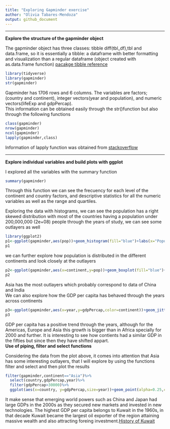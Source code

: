 ```yaml
---
title: "Exploring Gapminder exercise"
author: "Olivia Tabares-Mendoza"
output: github_document
---
```


***
**Explore the structure of the gapminder object**  

The gapminder object has three classes: tibble diff(tbl_df),tbl and data.frame, so it is essentially a tibble: a dataframe with better formatting and visualization than a regular dataframe (object created with as.data.frame function) [pacakge tibble reference](https://cran.r-project.org/web/packages/tibble/tibble.pdf)  
```r
library(tidyverse)
library(gapminder)
str(gapminder)

```
Gapminder has 1706 rows and 6 columns. The variables are factors; (country and continent), integer vectors(year and population), and numeric vectors(lifeExp and gdpPercap).  
This information can be obtained easily through the str()function but also through the following functions  

```r
class(gapminder)
nrow(gapminder)
ncol(gapminder)
lapply(gapminder,class)

```
Information of lapply function was obtained from [stackoverflow](https://stackoverflow.com/questions/10661159/how-do-i-get-the-classes-of-all-columns-in-a-data-frame)  

***  
**Explore individual variables and build plots with ggplot**   

I explored all the variables with the summary function
```r
summary(gapminder)
```
Through this function we can see the frecuency for each level of the continent and country factors, and descriptive statistics for all the numeric variables as well as the range and quartiles. 

Exploring the data with histograms, we can see the population has a right skewed distribution with most of the countries having a population under 200,000,000 (2e+08) people through the years of study, we can see some outlayers as well
```r
library(ggplot2)
p1<-ggplot(gapminder,aes(pop))+geom_histogram(fill="blue")+labs(x="Population", y="Frecuency")
p1

```


we can further explore how population is distributed in the different continents and look closely at the outlayers
```r
p2<-ggplot(gapminder,aes(x=continent,y=pop))+geom_boxplot(fill="blue")+labs(x="Continent", y="Population")
p2
```


Asia has the most outlayers which probably correspond to data of China and India  
We can also explore how the GDP per capita has behaved through the years across continents
```r
p3<-ggplot(gapminder,aes(x=year,y=gdpPercap,color=continent))+geom_jitter()+labs(x="Year", y="GDP per capita")
p3
```  

GDP per capita has a positive trend through the years, although for the Americas, Europe and Asia this growth is bigger than in Africa specially for 2000 and further. It is interesting to see how contients had a similar GDP in the fifties but since then they have shifted appart.  
**Use of piping, filter and select functions**   

Considering the data from the plot above, it comes into attention that Asia has some interesting outlayers, that I will explore by using the functions filter and select and then plot the results
```r
filter(gapminder,continent=="Asia")%>%
  select(country,gdpPercap,year)%>%
  filter(gdpPercap>30000)%>%
  ggplot(aes(x=country, y=gdpPercap,size=year))+geom_point(alpha=0.25,color="blue")+labs(x="Country",y="GDP per capita")

```

It make sense that emerging world powers such as China and Japan had large GDPs in the 2000s as they secured new markets and invested in new technologies. The highest GDP per capita belongs to Kuwait in the 1960s, in that decade Kuwait became the largest oil exporter of the region attaining massive wealth and also attracting foreing investment.[History of Kuwait](https://en.wikipedia.org/wiki/History_of_Kuwait)